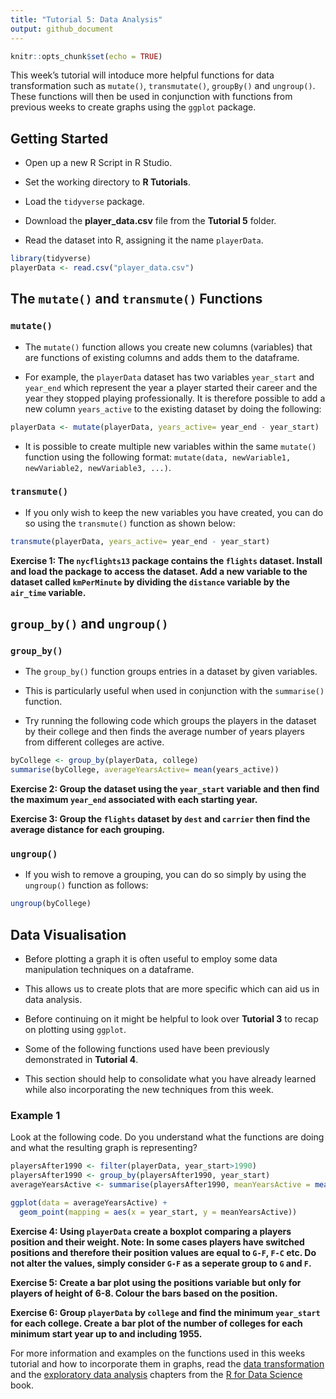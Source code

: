 ---
title: "Tutorial 5: Data Analysis"
output: github_document
---

```{r setup, include=FALSE}
knitr::opts_chunk$set(echo = TRUE)
```

This week's tutorial will intoduce more helpful functions for data transformation such as `mutate()`, `transmutate()`, `groupBy()` and `ungroup()`. These functions will then be used in conjunction with functions from previous weeks to create graphs using the `ggplot` package. 

## Getting Started
- Open up a new R Script in R Studio.

- Set the working directory to **R Tutorials**.

- Load the `tidyverse` package.

- Download the **player_data.csv** file from the **Tutorial 5** folder.

- Read the dataset into R, assigning it the name `playerData`.

```{r data, echo=FALSE, results='hide', message=FALSE}
library(tidyverse)
playerData <- read.csv("player_data.csv")

```

## The `mutate()` and `transmute()` Functions

### `mutate()`
- The `mutate()` function allows you create new columns (variables) that are functions of existing columns and adds them to the dataframe. 

- For example, the `playerData` dataset has two variables `year_start` and `year_end` which represent the year a player started their career and the year they stopped playing professionally. It is therefore possible to add a new column `years_active` to the existing dataset by doing the following:

```{r}
playerData <- mutate(playerData, years_active= year_end - year_start)
```

- It is possible to create multiple new variables within the same `mutate()` function using the following format: `mutate(data, newVariable1, newVariable2, newVariable3, ...)`. 

### `transmute()`
- If you only wish to keep the new variables you have created, you can do so using the `transmute()` function as shown below:

```{r, results='hide'}
transmute(playerData, years_active= year_end - year_start)
```

**Exercise 1: The `nycflights13` package contains the `flights` dataset. Install and load the package to access the dataset. Add a new variable to the dataset called `kmPerMinute` by dividing the `distance` variable by the `air_time` variable.**

## `group_by()` and `ungroup()`

### `group_by()`
- The `group_by()` function groups entries in a dataset by given variables. 

- This is particularly useful when used in conjunction with the `summarise()` function.

- Try running the following code which groups the players in the dataset by their college and then finds the average number of years players from different colleges are active.

```{r}
byCollege <- group_by(playerData, college)
summarise(byCollege, averageYearsActive= mean(years_active))
```

**Exercise 2: Group the dataset using the `year_start` variable and then find the maximum `year_end` associated with each starting year.**

**Exercise 3: Group the `flights` dataset by `dest` and `carrier` then find the average distance for each grouping.** 

### `ungroup()`
- If you wish to remove a grouping, you can do so simply by using the `ungroup()` function as follows:

```{r, results= 'hide'}
ungroup(byCollege)
```

## Data Visualisation
- Before plotting a graph it is often useful to employ some data manipulation techniques on a dataframe.

- This allows us to create plots that are more specific which can aid us in data analysis. 

- Before continuing on it might be helpful to look over **Tutorial 3** to recap on plotting using `ggplot`.

- Some of the following functions used have been previously demonstrated in **Tutorial 4**.

- This section should help to consolidate what you have already learned while also incorporating the new techniques from this week.

### Example 1

Look at the following code. Do you understand what the functions are doing and what the resulting graph is representing?

```{r}
playersAfter1990 <- filter(playerData, year_start>1990)
playersAfter1990 <- group_by(playersAfter1990, year_start)
averageYearsActive <- summarise(playersAfter1990, meanYearsActive = mean(years_active))

ggplot(data = averageYearsActive) + 
  geom_point(mapping = aes(x = year_start, y = meanYearsActive))
```

**Exercise 4: Using `playerData` create a boxplot comparing a players position and their weight. Note: In some cases players have switched positions and therefore their position values are equal to `G-F`, `F-C` etc. Do not alter the values, simply consider `G-F` as a seperate group to `G` and `F`.**

**Exercise 5: Create a bar plot using the positions variable but only for players of height of 6-8. Colour the bars based on the position.**

**Exercise 6: Group `playerData` by `college` and find the minimum `year_start` for each college. Create a bar plot of the number of colleges for each minimum start year up to and including 1955.**


For more information and examples on the functions used in this weeks tutorial and how to incorporate them in graphs, read the [data transformation](https://r4ds.had.co.nz/transform.html) and the [exploratory data analysis](https://r4ds.had.co.nz/exploratory-data-analysis.html) chapters from the [R for Data Science](http://r4ds.had.co.nz/index.html) book.
